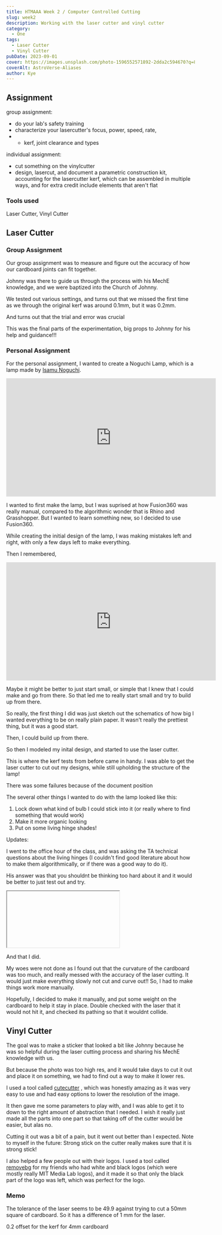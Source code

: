 ```yaml
---
title: HTMAAA Week 2 / Computer Controlled Cutting
slug: week2
description: Working with the laser cutter and vinyl cutter
category:
  - One
tags:
  - Laser Cutter
  - Vinyl Cutter
pubDate: 2023-09-01
cover: https://images.unsplash.com/photo-1596552571892-2dda2c594670?q=80&w=1960&h=1102&auto=format&fit=crop&ixlib=rb-4.0.3&ixid=M3wxMjA3fDB8MHxwaG90by1wYWdlfHx8fGVufDB8fHx8fA%3D%3D
coverAlt: AstroVerse-Aliases
author: Kye
---
```




## Assignment

group assignment:

- do your lab's safety training
- characterize your lasercutter's focus, power, speed, rate,
- - kerf, joint clearance and types

individual assignment:

- cut something on the vinylcutter
- design, lasercut, and document a parametric construction kit, accounting for the lasercutter kerf, which can be assembled in multiple ways, and for extra credit include elements that aren't flat

### Tools used

Laser Cutter, Vinyl Cutter

## Laser Cutter

### Group Assignment

Our group assignment was to measure and figure out the accuracy of how our cardboard joints can fit together.

<OptimizedCover src={group} alt="Group assignment" />

Johnny was there to guide us through the process with his MechE knowledge, and we were baptized into the Church of Johnny.

We tested out various settings, and turns out that we missed the first time as we through the original kerf was around 0.1mm, but it was 0.2mm.

<OptimizedCover src={kerfboyjohnny} alt="Kerf boi johnny" />

And turns out that the trial and error was crucial

<OptimizedCover src={kerf} alt="Kerf" />

This was the final parts of the experimentation, big props to Johnny for his help and guidance!!!

<OptimizedCover
  src={finalkerf}
  alt="Final parts from all of the experimentation"
/>

### Personal Assignment

For the personal assignment, I wanted to create a Noguchi Lamp, which is a lamp made by [Isamu Noguchi](https://www.noguchi.org/isamu-noguchi/biography/biography/).

<iframe
  width="560"
  height="315"
  src="https://www.youtube.com/embed/4DDCOWA9q7U?si=CiGwRQnAenX7amFD"
  title="YouTube video player"
  frameborder="0"
  allow="accelerometer; autoplay; clipboard-write; encrypted-media; gyroscope; picture-in-picture; web-share"
  referrerpolicy="strict-origin-when-cross-origin"
  allowfullscreen
></iframe>

I wanted to first make the lamp, but I was suprised at how Fusion360 was really manual, compared to the algorithmic wonder that is Rhino and Grasshopper. But I wanted to learn something new, so I decided to use Fusion360.

While creating the initial design of the lamp, I was making mistakes left and right, with only a few days left to make everything.

Then I remembered,

<iframe
  width="560"
  height="315"
  src="https://www.youtube.com/embed/tV6nzcfG2CA?si=2k-tXfKvojz1T3yK"
  title="YouTube video player"
  frameborder="0"
  allow="accelerometer; autoplay; clipboard-write; encrypted-media; gyroscope; picture-in-picture; web-share"
  referrerpolicy="strict-origin-when-cross-origin"
  allowfullscreen
></iframe>

Maybe it might be better to just start small, or simple that I knew that I could make and go from there. So that led me to really start small and try to build up from there.

So really, the first thing I did was just sketch out the schematics of how big I wanted everything to be on really plain paper.
It wasn't really the prettiest thing, but it was a good start.

<OptimizedCover src={paper} alt="paper" />

Then, I could build up from there.

So then I modeled my inital design, and started to use the laser cutter.

This is where the kerf tests from before came in handy.
I was able to get the laser cutter to cut out my designs, while still upholding the structure of the lamp!

<OptimizedCover src={prototype1} alt="prototype1" />

There was some failures because of the document position

<OptimizedCover src={failure} alt="failure" />

The several other things I wanted to do with the lamp looked like this:

1. Lock down what kind of bulb I could stick into it (or really where to find something that would work)
2. Make it more organic looking
3. Put on some living hinge shades!

Updates:

I went to the office hour of the class, and was asking the TA technical questions about the living hinges (I couldn't find good literature about how to make them algorithmically, or if there was a good way to do it).

His answer was that you shouldnt be thinking too hard about it and it would be better to just test out and try.

<iframe

src="https://giphy.com/embed/GcSqyYa2aF8dy"
width="480"
height="360"
style=""
frameBorder="0"
class="giphy-embed flex justify-center w-full"
allowFullScreen

> </iframe>

And that I did.

My woes were not done as I found out that the curvature of the cardboard was too much, and really messed with the accuracy of the laser cutting.
It would just make everything slowly not cut and curve out!! So, I had to make things work more manually.

<OptimizedCover src={woes} alt="Woes" />
<OptimizedCover src={madness} alt="madness" />

Hopefully, I decided to make it manually, and put some weight on the cardboard to help it stay in place. Double checked with the laser that it would not hit it, and checked its pathing so that it wouldnt collide.

<OptimizedCover src={weight} alt="weight" />

## Vinyl Cutter

The goal was to make a sticker that looked a bit like Johnny because he was so helpful during the laser cutting process and sharing his MechE knowledge with us.

<OptimizedCover src={Johnny} alt="Johnny" />

But because the photo was too high res, and it would take days to cut it out and place it on something, we had to find out a way to make it lower res.

I used a tool called [cutecutter](https://cutecutter.com/make-a-vinyl-decal/)
, which was honestly amazing as it was very easy to use and had easy options to lower the resolution of the image.

<OptimizedCover src={cutecutter} alt="Johnny being segemented" />

It then gave me some parameters to play with, and I was able to get it to down to the right amount of abstraction that I needed. I wish it really just made all the parts into one part so that taking off of the cutter would be easier, but alas no.

<OptimizedCover src={cutecutter2} alt="Cutecutter parameters" />

Cutting it out was a bit of a pain, but it went out better than I expected.
Note to myself in the future: Strong stick on the cutter really makes sure that it is strong stick!

<OptimizedCover src={grip} alt="Helping out others" />

<OptimizedCover src={finaljohnny} alt="Cutecutter parameters" />

I also helped a few people out with their logos. I used a tool called [removebg](https://www.remove.bg/) for my friends who had white and black logos (which were mostly really MIT Media Lab logos), and it made it so that only the black part of the logo was left, which was perfect for the logo.

<OptimizedCover src={help} alt="Helping out others" />

### Memo

The tolerance of the laser seems to be 49.9 against trying to cut a 50mm square of cardboard.
So it has a difference of 1 mm for the laser.

0.2 offset for the kerf for 4mm cardboard

